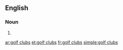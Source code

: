 ==English==

===Noun===
{{head|en|plural|head=[[golf]] [[clubs]]}}
# {{plural of|golf club|lang=en}}

[[ar:golf clubs]]
[[et:golf clubs]]
[[fr:golf clubs]]
[[simple:golf clubs]]